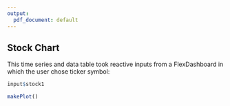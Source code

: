 ```yaml
---
output:
  pdf_document: default
---
```


## Stock Chart

This time series and data table took reactive inputs from a FlexDashboard in which the user chose ticker symbol:

```r
input$stock1
```

```r
makePlot()
```


